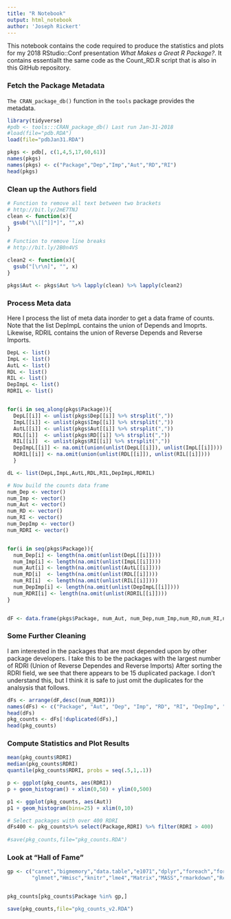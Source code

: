 ```yaml
---
title: "R Notebook"
output: html_notebook
author: 'Joseph Rickert'
---
```


This notebook contains the code required to produce the statistics and plots for my 2018 RStudio::Conf presentation *What Makes a Great R Package?*. It contains essentiallt the same code as the Count_RD.R script that is also in this GitHub repository.

### Fetch the Package Metadata
`The CRAN_package_db()` function in the `tools` package provides the metadata. 
```r
library(tidyverse)
#pdb <- tools:::CRAN_package_db() Last run Jan-31-2018
#load(file="pdb.RDA")
load(file="pdbJan31.RDA")

pkgs <- pdb[, c(1,4,5,17,60,61)]
names(pkgs) 
names(pkgs) <- c("Package","Dep","Imp","Aut","RD","RI")
head(pkgs)
``` 


### Clean up the Authors field
```r
# Function to remove all text between two brackets
# http://bit.ly/2mE7TNJ
clean <- function(x){
  gsub("\\[[^]]*]", "",x)
}

# Function to remove line breaks
# http://bit.ly/2B0n4VS

clean2 <- function(x){
  gsub("[\r\n]", "", x)
}

pkgs$Aut <- pkgs$Aut %>% lapply(clean) %>% lapply(clean2)
``` 

### Process Meta data
Here I process the list of meta data inorder to get a data frame of counts. Note that the list DepImpL contains the union of Depends and Imoprts. Likewise, RDRIL contains the union of Reverse Depends and Reverse Imports.
```r
DepL <- list()
ImpL <- list()
AutL <- list()
RDL <- list()
RIL <- list()
DepImpL <- list()
RDRIL <- list()


for(i in seq_along(pkgs$Package)){
  DepL[[i]] <- unlist(pkgs$Dep[[i]] %>% strsplit(","))
  ImpL[[i]] <- unlist(pkgs$Imp[[i]] %>% strsplit(","))
  AutL[[i]] <- unlist(pkgs$Aut[[i]] %>% strsplit(","))
  RDL[[i]]  <- unlist(pkgs$RD[[i]] %>% strsplit(","))
  RIL[[i]]  <- unlist(pkgs$RI[[i]] %>% strsplit(","))
  DepImpL[[i]] <- na.omit(union(unlist(DepL[[i]]), unlist(ImpL[[i]])))
  RDRIL[[i]] <- na.omit(union(unlist(RDL[[i]]), unlist(RIL[[i]])))
  }

dL <- list(DepL,ImpL,AutL,RDL,RIL,DepImpL,RDRIL)

# Now build the counts data frame
num_Dep <- vector()
num_Imp <- vector()
num_Aut <- vector()
num_RD <- vector()
num_RI <- vector()
num_DepImp <- vector()
num_RDRI <- vector()


for(i in seq(pkgs$Package)){
  num_Dep[i] <- length(na.omit(unlist(DepL[[i]])))
  num_Imp[i] <- length(na.omit(unlist(ImpL[[i]])))
  num_Aut[i] <- length(na.omit(unlist(AutL[[i]])))
  num_RD[i]  <- length(na.omit(unlist(RDL[[i]])))
  num_RI[i]  <- length(na.omit(unlist(RIL[[i]])))
  num_DepImp[i] <- length(na.omit(unlist(DepImpL[[i]])))
  num_RDRI[i] <- length(na.omit(unlist(RDRIL[[i]])))
}


dF <- data.frame(pkgs$Package, num_Aut, num_Dep,num_Imp,num_RD,num_RI,num_DepImp,num_RDRI)
```  


### Some Further Cleaning
I am interested in the packages that are most depended upon by other package developers. I take this to be the packages with the largest number of RDRI (Union of Reverse Dependes and Reverse Imports) After sorting the RDRI field, we see that there appears to be 15 duplicated package. I don't understand this, but I think it is safe to just omit the duplicates for the analsysis that follows.

```r
dFs <- arrange(dF,desc((num_RDRI)))
names(dFs) <- c("Package", "Aut", "Dep", "Imp", "RD", "RI", "DepImp", "RDRI")
head(dFs)
pkg_counts <- dFs[!duplicated(dFs),]
head(pkg_counts)
```  


### Compute Statistics and Plot Results
```r
mean(pkg_counts$RDRI) 
median(pkg_counts$RDRI)
quantile(pkg_counts$RDRI, probs = seq(.5,1,.1))

p <- ggplot(pkg_counts, aes(RDRI))
p + geom_histogram() + xlim(0,50) + ylim(0,500)

p1 <- ggplot(pkg_counts, aes(Aut))
p1 + geom_histogram(bins=25) + xlim(0,10)

# Select packages with over 400 RDRI
dFs400 <- pkg_counts%>% select(Package,RDRI) %>% filter(RDRI > 400)
  
#save(pkg_counts,file="pkg_counts.RDA")
```   

### Look at "Hall of Fame"
```r
gp <- c("caret","bigmemory","data.table","e1071","dplyr","foreach","forecast","ggplot2",
        "glmnet","Hmisc","knitr","lme4","Matrix","MASS","rmarkdown","Rcpp","shiny","sp","XML","zoo")


pkg_counts[pkg_counts$Package %in% gp,]
``` 

```r
save(pkg_counts,file="pkg_counts_v2.RDA")
```   

